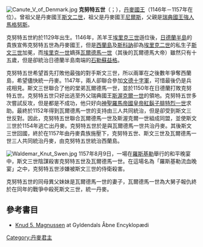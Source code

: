 [[File:Canute_V_of_Denmark.jpg|thumb]]
'''克努特五世'''（{{lang-da|''Knud V Magnussen''}}；{{bd|約1129年||1157年|8月9日|catIdx=C}}），[[丹麥國王|丹麥國王]]（1146年－1157年在位）。曾祖父是丹麥國王[[斯文二世|斯文二世]]，祖父是丹麥國王[[尼爾斯_(丹麥國王)|尼爾斯]]，父親是[[瑞典君主列表|瑞典國王]][[強人馬格努斯|強人馬格努斯]]。

克努特五世約於1129年出生。1146年，羔羊王[[埃里克三世|埃里克三世]]遜位後，[[日德蘭半島|日德蘭半島]]的貴族宣佈克努特五世為丹麥國王，但是[[西蘭島|西蘭島]]及[[斯科訥|斯科訥]]卻為[[埃里克二世|埃里克二世]]的私生子[[斯文三世|斯文三世]]加冕，而[[埃里克一世_(丹麥)|埃里克一世]]嫡孫[[瓦爾德馬一世_(丹麥)|瓦爾德馬一世]]（其後的瓦爾德馬大帝）雖然只有十五歲，但是卻統治日德蘭半島南端的[[石勒蘇益格公國|石勒蘇益格]]。

克努特五世希望首先打敗他最強的對手斯文三世，所以兩軍在之後數年爭奪西蘭島，希望儘快統一丹麥。1147年，兩人卻聯合參加[[文德十字軍|文德十字軍]]，可惜最後仍是兵戎相見。斯文三世聯合了他的堂弟瓦爾德馬一世，並於1150年在日德蘭打敗克努特五世。克努特五世只好出逃至外父瑞典國王[[老斯渥克爾|斯渥克爾一世]]的領地。克努特五世多次嘗試反攻，但是都是不成功，他只好向[[神聖羅馬帝國皇帝|神聖羅馬帝國皇帝]][[腓特烈一世_(神聖羅馬帝國)|紅鬍子腓特烈一世]]求助。最終於1152年得到瓦爾德馬一世的支持由三人共同統治，但是卻受到斯文三世反對。因此，克努特五世聯合瓦爾德馬一世及斯渥克爾一世組成同盟，並使斯文三世於1154年逃亡出丹麥。克努特五世於是與瓦爾德馬一世共治丹麥。其後斯文三世回國，終於在1157年由丹麥貴族施壓下，克努特五世、斯文三世及瓦爾德馬一世三人共同統治丹麥，由克努特五世統治西蘭島。

[[File:Waldemar_Knut_Swen.jpg|thumb]]
1157年8月9日，一場在[[羅斯基勒|羅斯基勒]]舉行的和平晚宴中，斯文三世陰謀殺害克努特五世及瓦爾德馬一世。在這場名為「羅斯基勒流血晚宴」之中，克努特五世涉嫌被斯文三世的侍衛殺害。

克努特五世的同母異父妹妹是瓦爾德馬一世的妻子，瓦爾德馬一世為大舅子報仇終於在同年的戰爭中殺死斯文三世，統一丹麥。

== 參考書目 ==
*[http://www.denstoredanske.dk/Danmarks_geografi_og_historie/Danmarks_historie/Danmark_f%C3%B8r_Reformationen/Knud_5._Magnussen Knud 5. Magnussen]{{Wayback|url=http://www.denstoredanske.dk/Danmarks_geografi_og_historie/Danmarks_historie/Danmark_f%C3%B8r_Reformationen/Knud_5._Magnussen |date=20160627202813 }} at Gyldendals Åbne Encyklopædi



{{s-start}}
{{s-hou|[[埃斯特德遜王朝|埃斯特德遜王朝]]||約1129年|1157年|8月9日|name=克努特五世}}
{{s-reg}}
{{s-bef|before=羔羊王[[埃里克三世|埃里克三世]]}}
{{s-ttl|title=[[丹麥國王|丹麥國王]]|years=1146年–1157年|regent1=[[斯文三世|斯文三世]] 及|regent2=[[瓦爾德馬一世_(丹麥)|瓦爾德馬大帝]]}}
{{s-aft|rows=1|after=[[瓦爾德馬一世_(丹麥)|瓦爾德馬大帝]]}}
{{s-end}}

{{丹麥君主}}
{{Authority control}}
{{DEFAULTSORT:Canute 05 Of Denmark}}

[[Category:丹麥君主|Category:丹麥君主]]